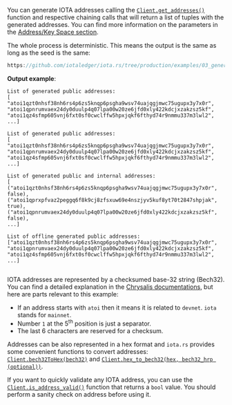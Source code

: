 You can generate IOTA addresses calling the
[`Client.get_addresses()`](https://docs.rs/iota-client/latest/iota_client/client/struct.Client.html#method.get_addresses)
function and respective chaining calls that will return a list of tuples with the generated addresses. You can find
more information on the parameters in the [Address/Key Space section](../../../explanations/address_key_space.md).

The whole process is deterministic. This means the output is the same as long as the seed is the same:

```rust reference
https://github.com/iotaledger/iota.rs/tree/production/examples/03_generate_addresses.rs
```

**Output example**:

```palintext
List of generated public addresses:
[
"atoi1qzt0nhsf38nh6rs4p6zs5knqp6psgha9wsv74uajqgjmwc75ugupx3y7x0r",
"atoi1qpnrumvaex24dy0duulp4q07lpa00w20ze6jfd0xly422kdcjxzakzsz5kf",
"atoi1qz4sfmp605vnj6fxt0sf0cwclffw5hpxjqkf6fthyd74r9nmmu337m3lwl2",
...]

List of generated public addresses:
[
"atoi1qzt0nhsf38nh6rs4p6zs5knqp6psgha9wsv74uajqgjmwc75ugupx3y7x0r",
"atoi1qpnrumvaex24dy0duulp4q07lpa00w20ze6jfd0xly422kdcjxzakzsz5kf",
"atoi1qz4sfmp605vnj6fxt0sf0cwclffw5hpxjqkf6fthyd74r9nmmu337m3lwl2",
...]

List of generated public and internal addresses:
[
("atoi1qzt0nhsf38nh6rs4p6zs5knqp6psgha9wsv74uajqgjmwc75ugupx3y7x0r", false),
("atoi1qprxpfvaz2peggq6f8k9cj8zfsxuw69e4nszjyv5kuf8yt70t2847shpjak", true),
("atoi1qpnrumvaex24dy0duulp4q07lpa00w20ze6jfd0xly422kdcjxzakzsz5kf", false),
...]

List of offline generated public addresses:
["atoi1qzt0nhsf38nh6rs4p6zs5knqp6psgha9wsv74uajqgjmwc75ugupx3y7x0r",
"atoi1qpnrumvaex24dy0duulp4q07lpa00w20ze6jfd0xly422kdcjxzakzsz5kf",
"atoi1qz4sfmp605vnj6fxt0sf0cwclffw5hpxjqkf6fthyd74r9nmmu337m3lwl2",
...]


```

IOTA addresses are represented by a checksumed base-32 string (Bech32). You can find a detailed explanation in the
[Chrysalis documentations](https://wiki.iota.org/chrysalis-docs/guides/developer#iota-15-address-anatom), but here are
parts relevant to this example:

- If an address starts with `atoi` then it means it is related to `devnet`. `iota` stands for `mainnet`.
- Number `1` at the 5<sup>th</sup> position is just a separator.
- The last 6 characters are reserved for a checksum.

Addresses can be also represented in a hex format and `iota.rs` provides some convenient functions to convert addresses:
[`Client.bech32ToHex(bech32)`](https://docs.rs/iota-client/latest/iota_client/client/struct.Client.html#method.bech32_to_hex)
and [`Client.hex_to_bech32(hex, bech32_hrp (optional))`](https://docs.rs/iota-client/latest/iota_client/client/struct.Client.html#method.hex_to_bech32).

If you want to quickly validate any IOTA address, you can use the
[`Client.is_address_valid()`](https://docs.rs/iota-client/latest/iota_client/client/struct.Client.html#method.is_address_valid)
function that returns a `bool` value. You should perform a sanity check on address before using it.
